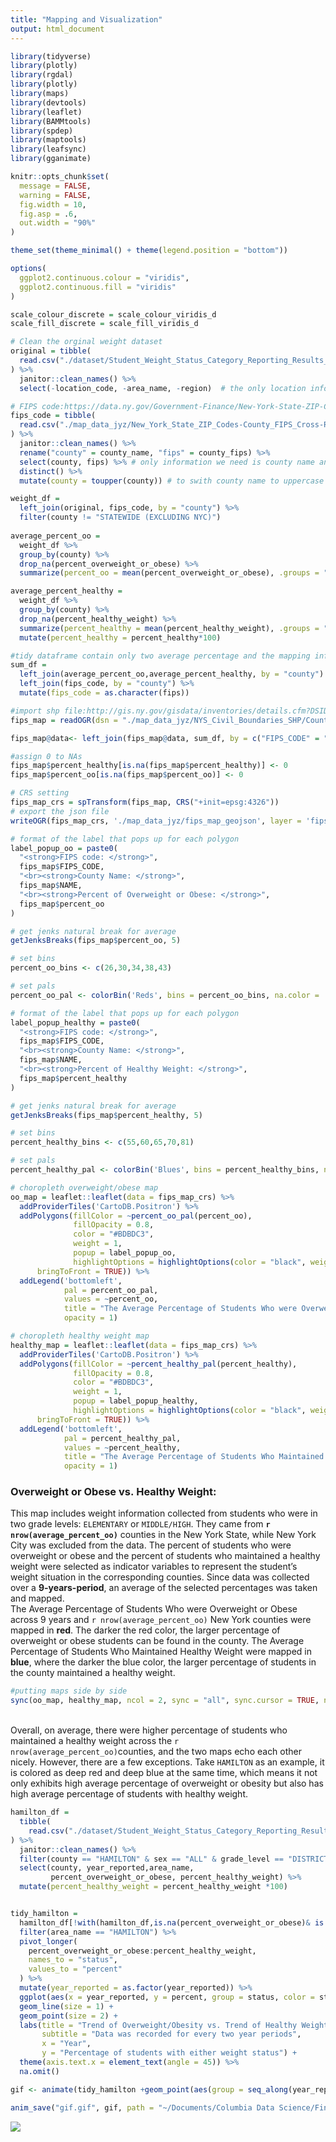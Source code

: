 ```yaml
---
title: "Mapping and Visualization"
output: html_document
---
```

<style type="text/css">

h1.title {
  text-align: center;
}

</style>

```r
library(tidyverse)
library(plotly)
library(rgdal)
library(plotly)
library(maps)
library(devtools)
library(leaflet)
library(BAMMtools)
library(spdep)
library(maptools)
library(leafsync)
library(gganimate)

knitr::opts_chunk$set(
  message = FALSE,
  warning = FALSE,
  fig.width = 10,
  fig.asp = .6,
  out.width = "90%"
)

theme_set(theme_minimal() + theme(legend.position = "bottom"))

options(
  ggplot2.continuous.colour = "viridis",
  ggplot2.continuous.fill = "viridis"
)

scale_colour_discrete = scale_colour_viridis_d
scale_fill_discrete = scale_fill_viridis_d

```

```r
# Clean the orginal weight dataset
original = tibble(
  read.csv("./dataset/Student_Weight_Status_Category_Reporting_Results__Beginning_2010.csv")
) %>%
  janitor::clean_names() %>%
  select(-location_code, -area_name, -region)  # the only location information we need is county name
```

```r
# FIPS code:https://data.ny.gov/Government-Finance/New-York-State-ZIP-Codes-County-FIPS-Cross-Referen/juva-r6g2
fips_code = tibble(
  read.csv("./map_data_jyz/New_York_State_ZIP_Codes-County_FIPS_Cross-Reference.csv")
) %>%
  janitor::clean_names() %>% 
  rename("county" = county_name, "fips" = county_fips) %>% 
  select(county, fips) %>% # only information we need is county name and geolocation
  distinct() %>% 
  mutate(county = toupper(county)) # to swith county name to uppercase
```

```r
weight_df = 
  left_join(original, fips_code, by = "county") %>% 
  filter(county != "STATEWIDE (EXCLUDING NYC)")
  
average_percent_oo = 
  weight_df %>% 
  group_by(county) %>% 
  drop_na(percent_overweight_or_obese) %>%
  summarize(percent_oo = mean(percent_overweight_or_obese), .groups = "keep")

average_percent_healthy = 
  weight_df %>% 
  group_by(county) %>% 
  drop_na(percent_healthy_weight) %>%
  summarize(percent_healthy = mean(percent_healthy_weight), .groups = "keep") %>%
  mutate(percent_healthy = percent_healthy*100)

#tidy dataframe contain only two average percentage and the mapping info
sum_df = 
  left_join(average_percent_oo,average_percent_healthy, by = "county") %>% 
  left_join(fips_code, by = "county") %>% 
  mutate(fips_code = as.character(fips))
```


```r
#import shp file:http://gis.ny.gov/gisdata/inventories/details.cfm?DSID=927
fips_map = readOGR(dsn = "./map_data_jyz/NYS_Civil_Boundaries_SHP/Counties.shp", encoding = "UTF-8")

fips_map@data<- left_join(fips_map@data, sum_df, by = c("FIPS_CODE" = "fips_code"))

#assign 0 to NAs
fips_map$percent_healthy[is.na(fips_map$percent_healthy)] <- 0
fips_map$percent_oo[is.na(fips_map$percent_oo)] <- 0
```

```r
# CRS setting
fips_map_crs = spTransform(fips_map, CRS("+init=epsg:4326"))
# export the json file
writeOGR(fips_map_crs, './map_data_jyz/fips_map_geojson', layer = 'fips_map', driver = 'GeoJSON', overwrite_layer = TRUE)
```

```r
# format of the label that pops up for each polygon
label_popup_oo = paste0(
  "<strong>FIPS code: </strong>",
  fips_map$FIPS_CODE,
  "<br><strong>County Name: </strong>",
  fips_map$NAME,
  "<br><strong>Percent of Overweight or Obese: </strong>",
  fips_map$percent_oo
)

# get jenks natural break for average
getJenksBreaks(fips_map$percent_oo, 5)

# set bins
percent_oo_bins <- c(26,30,34,38,43)

# set pals
percent_oo_pal <- colorBin('Reds', bins = percent_oo_bins, na.color = '#d9d9d9')
```

```r
# format of the label that pops up for each polygon
label_popup_healthy = paste0(
  "<strong>FIPS code: </strong>",
  fips_map$FIPS_CODE,
  "<br><strong>County Name: </strong>",
  fips_map$NAME,
  "<br><strong>Percent of Healthy Weight: </strong>",
  fips_map$percent_healthy
)

# get jenks natural break for average
getJenksBreaks(fips_map$percent_healthy, 5)

# set bins
percent_healthy_bins <- c(55,60,65,70,81)

# set pals
percent_healthy_pal <- colorBin('Blues', bins = percent_healthy_bins, na.color = '#d9d9d9')
```

```r
# choropleth overweight/obese map
oo_map = leaflet::leaflet(data = fips_map_crs) %>% 
  addProviderTiles('CartoDB.Positron') %>% 
  addPolygons(fillColor = ~percent_oo_pal(percent_oo),
              fillOpacity = 0.8,
              color = "#BDBDC3",
              weight = 1,
              popup = label_popup_oo,
              highlightOptions = highlightOptions(color = "black", weight = 2,
      bringToFront = TRUE)) %>% 
  addLegend('bottomleft',
            pal = percent_oo_pal,
            values = ~percent_oo,
            title = "The Average Percentage of Students Who were Overweight/Obese (2010-2019)",
            opacity = 1)
```


```r
# choropleth healthy weight map
healthy_map = leaflet::leaflet(data = fips_map_crs) %>% 
  addProviderTiles('CartoDB.Positron') %>% 
  addPolygons(fillColor = ~percent_healthy_pal(percent_healthy),
              fillOpacity = 0.8,
              color = "#BDBDC3",
              weight = 1,
              popup = label_popup_healthy,
              highlightOptions = highlightOptions(color = "black", weight = 2,
      bringToFront = TRUE)) %>% 
  addLegend('bottomleft',
            pal = percent_healthy_pal,
            values = ~percent_healthy,
            title = "The Average Percentage of Students Who Maintained Healthy Weight (2010-2019)",
            opacity = 1)
```

### Overweight or Obese vs. Healthy Weight:
This map includes weight information collected from students who were in two grade levels: `ELEMENTARY` or `MIDDLE/HIGH`. They came from __`r nrow(average_percent_oo)`__ counties in the New York State, while New York City was excluded from the data. The percent of students who were overweight or obese and the percent of students who maintained a healthy weight were selected as indicator variables to represent the student's weight situation in the corresponding counties. Since data was collected over a __9-years-period__, an average of the selected percentages was taken and mapped. 
<br>
The Average Percentage of Students Who were Overweight or Obese across 9 years and `r nrow(average_percent_oo)` New York counties were mapped in __red__. The darker the red color, the larger percentage of overweight or obese students can be found in the county. The Average Percentage of Students Who Maintained Healthy Weight were mapped in __blue__, where the darker the blue color, the larger percentage of students in the county maintained a healthy weight. 
```r
#putting maps side by side
sync(oo_map, healthy_map, ncol = 2, sync = "all", sync.cursor = TRUE, no.initial.sync = TRUE)
```
<br>
Overall, on average, there were higher percentage of students who maintained a healthy weight across the `r nrow(average_percent_oo)`counties, and the two maps echo each other nicely. However, there are a few exceptions. Take `HAMILTON` as an example, it is colored as deep red and deep blue at the same time, which means it not only exhibits high average percentage of overweight or obesity but also has high average percentage of students with healthy weight.

```r
hamilton_df = 
  tibble(
    read.csv("./dataset/Student_Weight_Status_Category_Reporting_Results__Beginning_2010.csv")
) %>%
  janitor::clean_names() %>% 
  filter(county == "HAMILTON" & sex == "ALL" & grade_level == "DISTRICT TOTAL") %>% 
  select(county, year_reported,area_name, 
         percent_overweight_or_obese, percent_healthy_weight) %>% 
  mutate(percent_healthy_weight = percent_healthy_weight *100)


tidy_hamilton = 
  hamilton_df[!with(hamilton_df,is.na(percent_overweight_or_obese)& is.na(percent_healthy_weight)),] %>% 
  filter(area_name == "HAMILTON") %>% 
  pivot_longer(
    percent_overweight_or_obese:percent_healthy_weight,
    names_to = "status",
    values_to = "percent"
  ) %>% 
  mutate(year_reported = as.factor(year_reported)) %>%
  ggplot(aes(x = year_reported, y = percent, group = status, color = status)) + 
  geom_line(size = 1) +
  geom_point(size = 2) + 
  labs(title = "Trend of Overweight/Obesity vs. Trend of Healthy Weight (Hamilton)",
       subtitle = "Data was recorded for every two year periods",
       x = "Year", 
       y = "Percentage of students with either weight status") +
  theme(axis.text.x = element_text(angle = 45)) %>%
  na.omit()

gif <- animate(tidy_hamilton +geom_point(aes(group = seq_along(year_reported)), size = 2)+ transition_reveal(as.numeric(year_reported)) + enter_fade() + exit_shrink(), fps = 20)

anim_save("gif.gif", gif, path = "~/Documents/Columbia Data Science/Final/P8105_final_project/map_data_jyz")
```
![](map_data_jyz/gif.gif)

